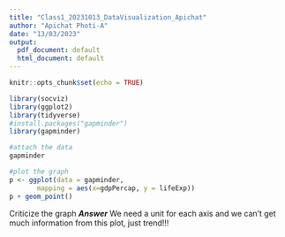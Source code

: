 ```yaml
---
title: "Class1_20231013_DataVisualization_Apichat"
author: "Apichat Photi-A"
date: "13/03/2023"
output:
  pdf_document: default
  html_document: default
---
```


```r
knitr::opts_chunk$set(echo = TRUE)
```


```r
library(socviz)
library(ggplot2)
library(tidyverse)
#install.packages("gapminder")
library(gapminder)

#attach the data
gapminder

#plot the graph
p <- ggplot(data = gapminder,
       mapping = aes(x=gdpPercap, y = lifeExp))
p + geom_point()
```
Criticize the graph
_**Answer**_ We need a unit for each axis and we can't get much information from this plot, just trend!!!
